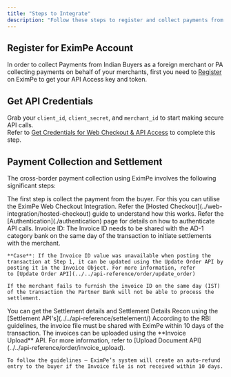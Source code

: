 ```yaml
---
title: "Steps to Integrate"
description: "Follow these steps to register and collect payments from customer in India"
---
```


## Register for EximPe Account

In order to collect Payments from Indian Buyers as a foreign merchant or PA collecting payments on behalf of your merchants, first you need to [Register](/integration-guide/getting-started/register-merchant) on EximPe to get your API Access key and token.

## Get API Credentials

Grab your `client_id`, `client_secret`, and `merchant_id` to start making secure API calls.\
Refer to [Get Credentials for Web Checkout & API Access](./test-credentials) to complete this step.

## Payment Collection and Settlement

The cross-border payment collection using EximPe involves the following significant steps:

<Steps>
  <Step title="Step 1: Collect Payment using Hosted Checkout Integration">
    The first step is collect the payment from the buyer. For this you can utilise the EximPe Web Checkout Integration. Refer the [Hosted Checkout](../web-integration/hosted-checkout) guide to understand how this works. Refer the [Authentication](./authentication) page for details on how to authenticate API calls.
  </Step>
  <Step title="Step 2: Update Invoice ID [Conditional]">
    Invoice ID: The Invoice ID needs to be shared with the AD-1 category bank on the same day of the transaction to initiate settlements with the merchant.

    **Case**: If the Invoice ID value was unavailable when posting the transaction at Step 1, it can be updated using the Update Order API by posting it in the Invoice Object. For more information, refer to [Update Order API](../../api-reference/order/update_order)

    If the merchant fails to furnish the invoice ID on the same day (IST) of the transaction the Partner Bank will not be able to process the settlement.
  </Step>
  <Step title="Step 3: Get Settlement Details">
    You can get the Settlement details and Settlement Details Recon using the [Settlement API's](../../api-reference/settelement/)
  </Step>
  <Step title="Step 4: Upload the Invoices">
    According to the RBI guidelines, the invoice file must be shared with EximPe within 10 days of the transaction. The invoices can be uploaded using the **Invoice Upload** API. For more information, refer to [Upload Document API](../../api-reference/order/invoice_upload).

    To follow the guidelines – EximPe’s system will create an auto-refund entry to the buyer if the Invoice file is not received within 10 days.
  </Step>
</Steps>
